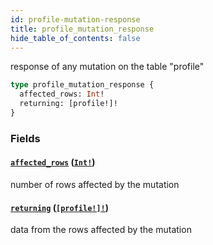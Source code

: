 ```yaml
---
id: profile-mutation-response
title: profile_mutation_response
hide_table_of_contents: false
---
```


response of any mutation on the table "profile"

```graphql
type profile_mutation_response {
  affected_rows: Int!
  returning: [profile!]!
}
```

### Fields

#### [`affected_rows`](#) ([`Int!`](/07-graphql/scalars/int))

number of rows affected by the mutation

#### [`returning`](#) ([`[profile!]!`](/07-graphql/objects/profile))

data from the rows affected by the mutation
